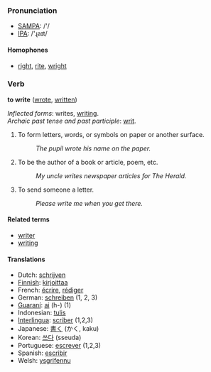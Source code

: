 === Pronunciation ===
*[[w:SAMPA|SAMPA]]: /'/
*[[w:IPA|IPA]]: /'ɻaɪt/
==== Homophones ====
*[[right]], [[rite]], [[wright]]

=== Verb ===
'''to write''' ([[wrote]], [[written]])

''Inflected forms'': writes, [[writing]].<br>
''Archaic past tense and past participle'': [[writ]].

#To form letters, words, or symbols on paper or another surface. 
#:''The pupil wrote his name on the paper.'' 
#To be the author of a book or article, poem, etc. 
#:''My uncle writes newspaper articles for The Herald.'' 
#To send someone a letter. 
#:''Please write me when you get there.''

====Related terms====
*[[writer]]
*[[writing]]

====Translations====
*Dutch: [[schrijven]]
*[[Finnish]]: [[kirjoittaa]]
*French: [[écrire]], [[rédiger]]
*German: [[schreiben]] (1, 2, 3)
*[[Guaraní]]: [[ai]] (h-) (1)
*Indonesian: [[tulis]]
*[[Interlingua]]: [[scriber]] (1,2,3)
*Japanese: [[書く]] (かく, kaku)
*Korean: [[쓰다]] (sseuda)
*Portuguese: [[escrever]] (1,2,3)
*Spanish: [[escribir]]
*Welsh: [[ysgrifennu]]